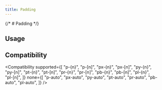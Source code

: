 ```yaml
---
title: Padding
---
```



{/* # Padding */}

## Usage

<Usage />

## Compatibility

<Compatibility
  supported={[
    "p-{n}",
    "p-[n]",
    "px-{n}",
    "px-[n]",
    "py-{n}",
    "py-[n]",
    "pt-{n}",
    "pt-[n]",
    "pr-{n}",
    "pr-[n]",
    "pb-{n}",
    "pb-[n]",
    "pl-{n}",
    "pl-[n]",
  ]}
  none={[
    "p-auto",
    "px-auto",
    "py-auto",
    "pt-auto",
    "pr-auto",
    "pb-auto",
    "pl-auto",
  ]}
/>
